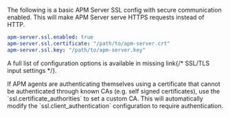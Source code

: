 

The following is a basic APM Server SSL config with secure communication enabled.
This will make APM Server serve HTTPS requests instead of HTTP.

```yaml
apm-server.ssl.enabled: true
apm-server.ssl.certificate: "/path/to/apm-server.crt"
apm-server.ssl.key: "/path/to/apm-server.key"
```

A full list of configuration options is available in <DocBadge><DocIcon size="s" type="unlink" title="missing link"/> missing link</DocBadge>{/*  <DocLink id="enApmGuideAgentServerSsl">SSL/TLS input settings</DocLink> */}.

<DocCallOut title="Tip">
If APM agents are authenticating themselves using a certificate that cannot be authenticated through known CAs (e.g. self signed certificates), use the `ssl.certificate_authorities` to set a custom CA.
This will automatically modify the `ssl.client_authentication` configuration to require authentication.
</DocCallOut>

